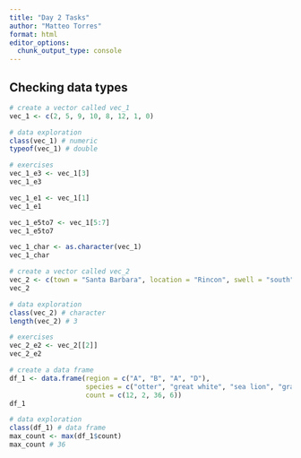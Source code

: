 ```yaml
---
title: "Day 2 Tasks"
author: "Matteo Torres"
format: html
editor_options: 
  chunk_output_type: console
---
```


## Checking data types

```r
# create a vector called vec_1
vec_1 <- c(2, 5, 9, 10, 8, 12, 1, 0)
```

```r
# data exploration
class(vec_1) # numeric
typeof(vec_1) # double
```

```r
# exercises
vec_1_e3 <- vec_1[3]
vec_1_e3

vec_1_e1 <- vec_1[1]
vec_1_e1

vec_1_e5to7 <- vec_1[5:7]
vec_1_e5to7

vec_1_char <- as.character(vec_1)
vec_1_char
```

```r
# create a vector called vec_2
vec_2 <- c(town = "Santa Barbara", location = "Rincon", swell = "south")
vec_2
```

```r
# data exploration
class(vec_2) # character
length(vec_2) # 3
```

```r
# exercises
vec_2_e2 <- vec_2[[2]]
vec_2_e2
```

```r
# create a data frame
df_1 <- data.frame(region = c("A", "B", "A", "D"), 
                   species = c("otter", "great white", "sea lion", "gray whale"), 
                   count = c(12, 2, 36, 6))
df_1
```

```r
# data exploration
class(df_1) # data frame
max_count <- max(df_1$count)
max_count # 36
```

